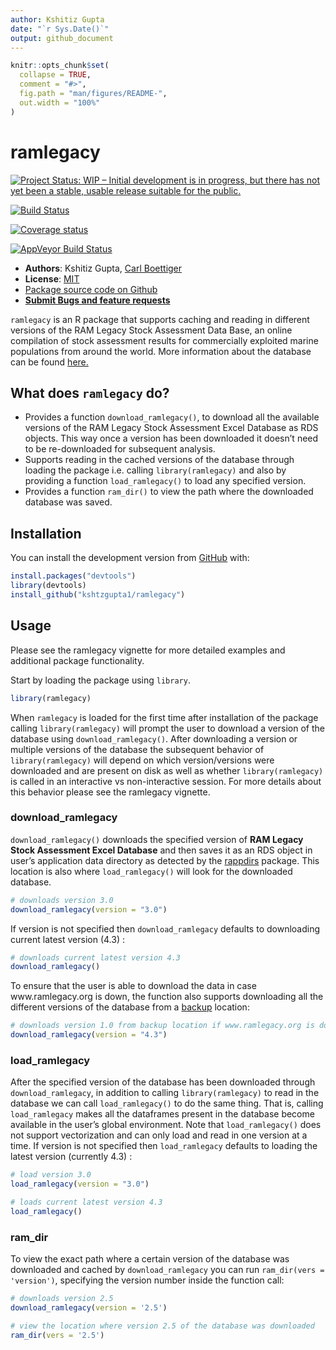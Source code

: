 ```yaml
---
author: Kshitiz Gupta
date: "`r Sys.Date()`"
output: github_document
---
```


<!-- README.md is generated from README.Rmd. Please edit that file -->

```r
knitr::opts_chunk$set(
  collapse = TRUE,
  comment = "#>",
  fig.path = "man/figures/README-",
  out.width = "100%"
)
```
ramlegacy
=============

[![Project Status: WIP – Initial development is in progress, but there has not yet been a stable, usable release suitable for the public.](https://www.repostatus.org/badges/latest/wip.svg)](https://www.repostatus.org/#wip)


[![Build Status](https://travis-ci.com/kshtzgupta1/ramlegacy.svg?branch=master)](https://travis-ci.com/kshtzgupta1/ramlegacy)

[![Coverage status](https://codecov.io/gh/kshtzgupta1/ramlegacy/branch/master/graph/badge.svg)](https://codecov.io/github/kshtzgupta1/ramlegacy?branch=master)

[![AppVeyor Build Status](https://ci.appveyor.com/api/projects/status/github/kshtzgupta1/ramlegacy?branch=master&svg=true)](https://ci.appveyor.com/project/kshtzgupta1/ramlegacy)



- **Authors**: Kshitiz Gupta, [Carl Boettiger](http://www.carlboettiger.info/)
- **License**: [MIT](http://opensource.org/licenses/MIT)
- [Package source code on Github](https://github.com/kshtzgupta1/ramlegacy)
- [**Submit Bugs and feature requests**](https://github.com/kshtzgupta1/ramlegacy/issues)

`ramlegacy` is an R package that supports caching and reading in different versions of the RAM Legacy Stock Assessment Data Base, an online compilation of stock assessment results for commercially exploited marine populations from around the world. More information about the database can be found [here.](www.ramlegacy.org)


## What does `ramlegacy` do?

  - Provides a function `download_ramlegacy()`, to download all the available  
    versions of the RAM Legacy Stock Assessment Excel Database as RDS objects. This way once
    a version has been downloaded it doesn't need to be re-downloaded for subsequent analysis.
  - Supports reading in the cached versions of the database through loading the package i.e.         calling `library(ramlegacy)` and also by providing a function `load_ramlegacy()` to load any       specified version.
  - Provides a function `ram_dir()` to view the path where the downloaded database was saved.

## Installation
You can install the development version from [GitHub](https://github.com/kshtzgupta1/ramlegacy) with:

```r
install.packages("devtools")
library(devtools)
install_github("kshtzgupta1/ramlegacy")
```

## Usage
Please see the ramlegacy vignette for more detailed examples and additional package functionality.

Start by loading the package using `library`.

```r
library(ramlegacy)
```

When `ramlegacy` is loaded for the first time after installation of the package calling `library(ramlegacy)` will prompt the user to download a version of the database using `download_ramlegacy()`. After downloading a version or multiple versions of the database the subsequent behavior of `library(ramlegacy)` will depend on which version/versions were downloaded and are present on disk as well as whether `library(ramlegacy)` is called in an interactive vs non-interactive session. For more details about this behavior please see the ramlegacy vignette. 

### download_ramlegacy

`download_ramlegacy()` downloads the specified version of **RAM Legacy Stock Assessment Excel Database** and then saves it as an RDS object in user’s application data directory as detected by the [rappdirs](https://cran.r-project.org/web/packages/rappdirs/index.html) package. This location is also where `load_ramlegacy()` will look for the downloaded database. 

```r
# downloads version 3.0
download_ramlegacy(version = "3.0")
```

If version is not specified then `download_ramlegacy` defaults to downloading current latest version (4.3) :

```r
# downloads current latest version 4.3
download_ramlegacy()
```

To ensure that the user is able to download the data in case www.ramlegacy.org is down, the function also supports downloading all the different versions of the database from a [backup](www.github.com/kshtzgupta1/ramlegacy-assets/) location:

```r
# downloads version 1.0 from backup location if www.ramlegacy.org is down
download_ramlegacy(version = "4.3")
```

### load_ramlegacy
After the specified version of the database has been downloaded through `download_ramlegacy`, in addition to calling `library(ramlegacy)` to read in the database we can call `load_ramlegacy()` to do the same thing. That is, calling `load_ramlegacy` makes all the dataframes present in the database become available in the user's global environment. Note that `load_ramlegacy()` does not support vectorization and can only load and read in one version at a time. If version is not specified then `load_ramlegacy` defaults to loading the latest version (currently 4.3) :

```r
# load version 3.0
load_ramlegacy(version = "3.0")

# loads current latest version 4.3
load_ramlegacy()
```

### ram_dir
To view the exact path where a certain version of the database was downloaded and cached by `download_ramlegacy` you can run `ram_dir(vers = 'version')`, specifying the version number inside the function call:
```r
# downloads version 2.5
download_ramlegacy(version = '2.5')

# view the location where version 2.5 of the database was downloaded
ram_dir(vers = '2.5')
```

